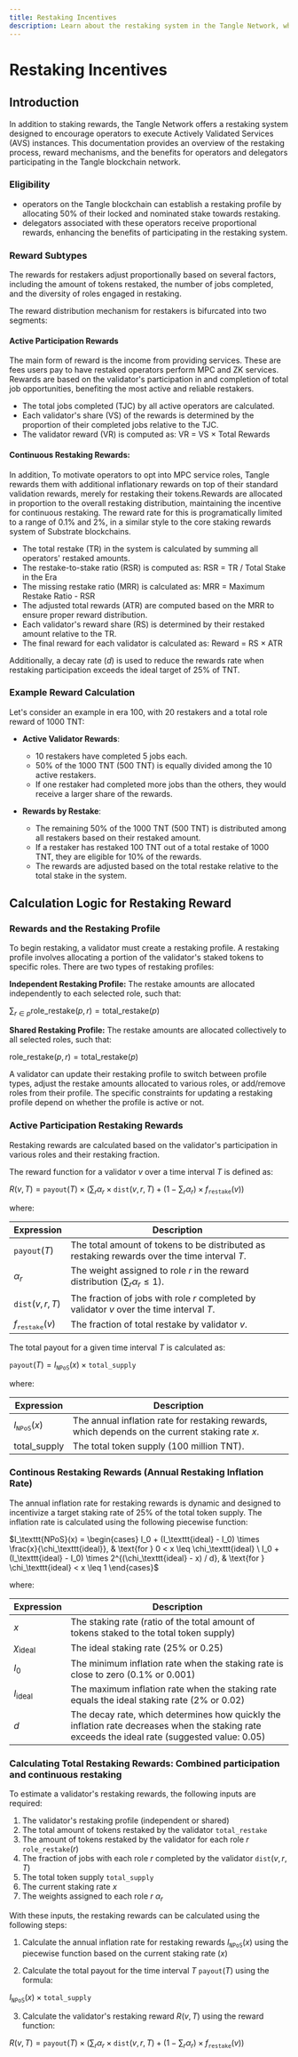 ```yaml
---
title: Restaking Incentives
description: Learn about the restaking system in the Tangle Network, which encourages operators to execute multi-party computation (MPC) service roles, and understand the reward mechanisms and benefits for operators and delegators.
---
```


# Restaking Incentives

## Introduction

In addition to staking rewards, the Tangle Network offers a restaking system designed to encourage operators to execute Actively Validated Services (AVS) instances. This documentation provides an overview of the restaking process, reward mechanisms, and the benefits for operators and delegators participating in the Tangle blockchain network.

### Eligibility

- operators on the Tangle blockchain can establish a restaking profile by allocating 50% of their locked and nominated stake towards restaking.
- delegators associated with these operators receive proportional rewards, enhancing the benefits of participating in the restaking system.

### Reward Subtypes

The rewards for restakers adjust proportionally based on several factors, including the amount of tokens restaked, the number of jobs completed, and the diversity of roles engaged in restaking.

The reward distribution mechanism for restakers is bifurcated into two segments:

#### Active Participation Rewards

The main form of reward is the income from providing services. These are fees users pay to have restaked operators perform MPC and ZK services. Rewards are based on the validator's participation in and completion of total job opportunities, benefiting the most active and reliable restakers.

- The total jobs completed (TJC) by all active operators are calculated.
- Each validator's share (VS) of the rewards is determined by the proportion of their completed jobs relative to the TJC.
- The validator reward (VR) is computed as: VR = VS × Total Rewards

#### Continuous Restaking Rewards:

In addition, To motivate operators to opt into MPC service roles, Tangle rewards them with additional inflationary rewards on top of their standard validation rewards, merely for restaking their tokens.Rewards are allocated in proportion to the overall restaking distribution, maintaining the incentive for continuous restaking. The reward rate for this is programatically limited to a range of 0.1% and 2%, in a similar style to the core staking rewards system of Substrate blockchains.

- The total restake (TR) in the system is calculated by summing all operators' restaked amounts.
- The restake-to-stake ratio (RSR) is computed as: RSR = TR / Total Stake in the Era
- The missing restake ratio (MRR) is calculated as: MRR = Maximum Restake Ratio - RSR
- The adjusted total rewards (ATR) are computed based on the MRR to ensure proper reward distribution.
- Each validator's reward share (RS) is determined by their restaked amount relative to the TR.
- The final reward for each validator is calculated as: Reward = RS × ATR

Additionally, a decay rate ($d$) is used to reduce the rewards rate when restaking participation exceeds the ideal target of 25% of TNT.

### Example Reward Calculation

Let's consider an example in era 100, with 20 restakers and a total role reward of 1000 TNT:

- **Active Validator Rewards**:

  - 10 restakers have completed 5 jobs each.
  - 50% of the 1000 TNT (500 TNT) is equally divided among the 10 active restakers.
  - If one restaker had completed more jobs than the others, they would receive a larger share of the rewards.

- **Rewards by Restake**:
  - The remaining 50% of the 1000 TNT (500 TNT) is distributed among all restakers based on their restaked amount.
  - If a restaker has restaked 100 TNT out of a total restake of 1000 TNT, they are eligible for 10% of the rewards.
  - The rewards are adjusted based on the total restake relative to the total stake in the system.

## Calculation Logic for Restaking Reward

### Rewards and the Restaking Profile

To begin restaking, a validator must create a restaking profile. A restaking profile involves allocating a portion of the validator's staked tokens to specific roles. There are two types of restaking profiles:

**Independent Restaking Profile:** The restake amounts are allocated independently to each selected role, such that:

$\sum_{r \in p} \text{role\_restake}(p, r) = \text{total\_restake}(p)$

**Shared Restaking Profile:** The restake amounts are allocated collectively to all selected roles, such that:

$\text{role\_restake}(p, r) = \text{total\_restake}(p)$

A validator can update their restaking profile to switch between profile types, adjust the restake amounts allocated to various roles, or add/remove roles from their profile. The specific constraints for updating a restaking profile depend on whether the profile is active or not.

### Active Participation Restaking Rewards

Restaking rewards are calculated based on the validator's participation in various roles and their restaking fraction.

The reward function for a validator $v$ over a time interval $T$ is defined as:

$R(v, T) = \texttt{payout}(T) \times \left(\sum_{r} \alpha_r \times \texttt{dist}(v, r, T) + \left(1 - \sum_{r} \alpha_r\right) \times f_{\texttt{restake}}(v)\right)$

where:

| Expression               | Description                                                                                   |
| ------------------------ | --------------------------------------------------------------------------------------------- |
| $\texttt{payout}(T)$     | The total amount of tokens to be distributed as restaking rewards over the time interval $T$. |
| $\alpha_r$               | The weight assigned to role $r$ in the reward distribution ($\sum_{r} \alpha_r \leq 1$).      |
| $\texttt{dist}(v, r, T)$ | The fraction of jobs with role $r$ completed by validator $v$ over the time interval $T$.     |
| $f_\texttt{restake}(v)$  | The fraction of total restake by validator $v$.                                               |

The total payout for a given time interval $T$ is calculated as:

$\texttt{payout}(T) = I_{\texttt{NPoS}}(x) \times \texttt{total\_supply}$

where:

| Expression             | Description                                                                                     |
| ---------------------- | ----------------------------------------------------------------------------------------------- |
| $I_{\texttt{NPoS}}(x)$ | The annual inflation rate for restaking rewards, which depends on the current staking rate $x$. |
| $\text{total\_supply}$ | The total token supply (100 million TNT).                                                       |

### Continous Restaking Rewards (Annual Restaking Inflation Rate)

The annual inflation rate for restaking rewards is dynamic and designed to incentivize a target staking rate of 25% of the total token supply. The inflation rate is calculated using the following piecewise function:

$I_\texttt{NPoS}(x) = \begin{cases}
I_0 + (I_\texttt{ideal} - I_0) \times \frac{x}{\chi_\texttt{ideal}}, & \text{for } 0 < x \leq \chi_\texttt{ideal} \
I_0 + (I_\texttt{ideal} - I_0) \times 2^{(\chi_\texttt{ideal} - x) / d}, & \text{for } \chi_\texttt{ideal} < x \leq 1
\end{cases}$

where:

| Expression            | Description                                                                                                                                    |
| --------------------- | ---------------------------------------------------------------------------------------------------------------------------------------------- |
| $x$                   | The staking rate (ratio of the total amount of tokens staked to the total token supply)                                                        |
| $\chi_{\text{ideal}}$ | The ideal staking rate (25% or 0.25)                                                                                                           |
| $I_0$                 | The minimum inflation rate when the staking rate is close to zero (0.1% or 0.001)                                                              |
| $I_{\text{ideal}}$    | The maximum inflation rate when the staking rate equals the ideal staking rate (2% or 0.02)                                                    |
| $d$                   | The decay rate, which determines how quickly the inflation rate decreases when the staking rate exceeds the ideal rate (suggested value: 0.05) |

### Calculating Total Restaking Rewards: Combined participation and continuous restaking

To estimate a validator's restaking rewards, the following inputs are required:

1. The validator's restaking profile (independent or shared)
2. The total amount of tokens restaked by the validator $\texttt{total\_restake}$
3. The amount of tokens restaked by the validator for each role $r$ $\texttt{role\_restake}(r)$
4. The fraction of jobs with each role $r$ completed by the validator $\texttt{dist}(v, r, T)$
5. The total token supply $\texttt{total\_supply}$
6. The current staking rate $x$
7. The weights assigned to each role $r$ $\alpha_r$

With these inputs, the restaking rewards can be calculated using the following steps:

1. Calculate the annual inflation rate for restaking rewards $I_\texttt{NPoS}(x)$ using the piecewise function based on the current staking rate ($x$)

2. Calculate the total payout for the time interval $T$ $\texttt{payout}(T)$ using the formula:

$I_\texttt{NPoS}(x) \times \texttt{total\_supply}$

3. Calculate the validator's restaking reward $R(v, T)$ using the reward function:

$R(v, T) = \texttt{payout}(T) \times \left(\sum_{r} \alpha_r \times \texttt{dist}(v, r, T) + \left(1 - \sum_{r} \alpha_r\right) \times f_\texttt{restake}(v)\right)$

